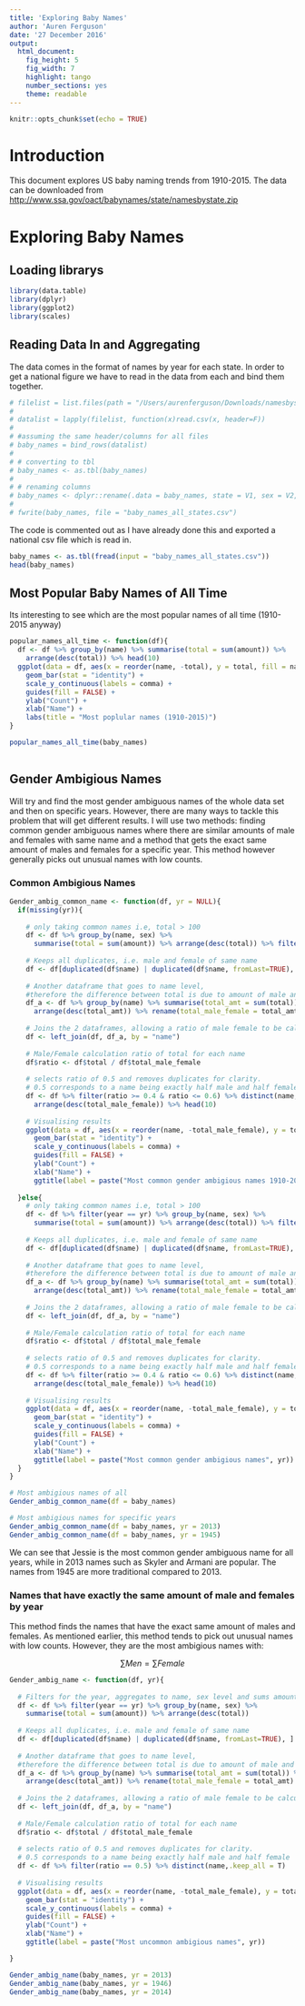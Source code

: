 ```yaml
---
title: 'Exploring Baby Names'
author: 'Auren Ferguson'
date: '27 December 2016'
output:
  html_document:
    fig_height: 5
    fig_width: 7
    highlight: tango
    number_sections: yes
    theme: readable
---
```


```r
knitr::opts_chunk$set(echo = TRUE)
```

# Introduction
This document explores US baby naming trends from 1910-2015. The data can be downloaded from <http://www.ssa.gov/oact/babynames/state/namesbystate.zip>

# Exploring Baby Names
## Loading librarys


```r
library(data.table)
library(dplyr)
library(ggplot2)
library(scales)
```

## Reading Data In and Aggregating

The data comes in the format of names by year for each state. In order to get a national figure we have to read in the data from each and bind them together.

```r
# filelist = list.files(path = "/Users/aurenferguson/Downloads/namesbystate", pattern = ".TXT")
# 
# datalist = lapply(filelist, function(x)read.csv(x, header=F)) 
# 
# #assuming the same header/columns for all files
# baby_names = bind_rows(datalist)
# 
# # converting to tbl
# baby_names <- as.tbl(baby_names)
# 
# # renaming columns
# baby_names <- dplyr::rename(.data = baby_names, state = V1, sex = V2, year = V3, name = V4, amount = V5)
# 
# fwrite(baby_names, file = "baby_names_all_states.csv")
```

The code is commented out as I have already done this and exported a national csv file which is read in.

```r
baby_names <- as.tbl(fread(input = "baby_names_all_states.csv"))
head(baby_names)
```

## Most Popular Baby Names of All Time
Its interesting to see which are the most popular names of all time (1910-2015 anyway)

```r
popular_names_all_time <- function(df){
  df <- df %>% group_by(name) %>% summarise(total = sum(amount)) %>%
    arrange(desc(total)) %>% head(10)
  ggplot(data = df, aes(x = reorder(name, -total), y = total, fill = name)) + 
    geom_bar(stat = "identity") +
    scale_y_continuous(labels = comma) +
    guides(fill = FALSE) +
    ylab("Count") +
    xlab("Name") +
    labs(title = "Most poplular names (1910-2015)")
}

popular_names_all_time(baby_names)
 
```

## Gender Ambigious Names
Will try and find the most gender ambiguous names of the whole data set and then on specific years. However, there are many ways to tackle this problem that will get different results. I will use two methods: finding common gender ambiguous names where there are similar amounts of male and females with same name and a method that gets the exact same amount of males and females for a specific year. This method however generally picks out unusual names with low counts.

### Common Ambigious Names

```r
Gender_ambig_common_name <- function(df, yr = NULL){
  if(missing(yr)){
    
    # only taking common names i.e, total > 100  
    df <- df %>% group_by(name, sex) %>%
      summarise(total = sum(amount)) %>% arrange(desc(total)) %>% filter(total >= 100)
    
    # Keeps all duplicates, i.e. male and female of same name
    df <- df[duplicated(df$name) | duplicated(df$name, fromLast=TRUE), ]
    
    # Another dataframe that goes to name level,
    #therefore the difference between total is due to amount of male and female
    df_a <- df %>% group_by(name) %>% summarise(total_amt = sum(total)) %>%
      arrange(desc(total_amt)) %>% rename(total_male_female = total_amt)
    
    # Joins the 2 dataframes, allowing a ratio of male female to be calculated
    df <- left_join(df, df_a, by = "name")
    
    # Male/Female calculation ratio of total for each name
    df$ratio <- df$total / df$total_male_female
    
    # selects ratio of 0.5 and removes duplicates for clarity.
    # 0.5 corresponds to a name being exactly half male and half female
    df <- df %>% filter(ratio >= 0.4 & ratio <= 0.6) %>% distinct(name,.keep_all = T) %>%
      arrange(desc(total_male_female)) %>% head(10)
    
    # Visualising results
    ggplot(data = df, aes(x = reorder(name, -total_male_female), y = total_male_female, fill = name)) + 
      geom_bar(stat = "identity") +
      scale_y_continuous(labels = comma) +
      guides(fill = FALSE) +
      ylab("Count") +
      xlab("Name") +
      ggtitle(label = paste("Most common gender ambigious names 1910-2015"))
    
  }else{
    # only taking common names i.e, total > 100  
    df <- df %>% filter(year == yr) %>% group_by(name, sex) %>%
      summarise(total = sum(amount)) %>% arrange(desc(total)) %>% filter(total >= 100)
    
    # Keeps all duplicates, i.e. male and female of same name
    df <- df[duplicated(df$name) | duplicated(df$name, fromLast=TRUE), ]
    
    # Another dataframe that goes to name level,
    #therefore the difference between total is due to amount of male and female
    df_a <- df %>% group_by(name) %>% summarise(total_amt = sum(total)) %>%
      arrange(desc(total_amt)) %>% rename(total_male_female = total_amt)
    
    # Joins the 2 dataframes, allowing a ratio of male female to be calculated
    df <- left_join(df, df_a, by = "name")
    
    # Male/Female calculation ratio of total for each name
    df$ratio <- df$total / df$total_male_female
    
    # selects ratio of 0.5 and removes duplicates for clarity.
    # 0.5 corresponds to a name being exactly half male and half female
    df <- df %>% filter(ratio >= 0.4 & ratio <= 0.6) %>% distinct(name,.keep_all = T) %>%
      arrange(desc(total_male_female)) %>% head(10)
    
    # Visualising results
    ggplot(data = df, aes(x = reorder(name, -total_male_female), y = total_male_female, fill = name)) + 
      geom_bar(stat = "identity") +
      scale_y_continuous(labels = comma) +
      guides(fill = FALSE) +
      ylab("Count") +
      xlab("Name") +
      ggtitle(label = paste("Most common gender ambigious names", yr))
  }
}

# Most ambigious names of all 
Gender_ambig_common_name(df = baby_names)

# Most ambigious names for specific years
Gender_ambig_common_name(df = baby_names, yr = 2013)
Gender_ambig_common_name(df = baby_names, yr = 1945)

```

We can see that Jessie is the most common gender ambiguous name for all years, while in 2013 names such as Skyler and Armani are popular. The names from 1945 are more traditional compared to 2013. 

### Names that have exactly the same amount of male and females by year
This method finds the names that have the exact same amount of males and females. As mentioned earlier, this method tends to pick out unusual names with low counts. However, they are the most ambigious names with:

$$\sum Men = \sum Female$$
```r
Gender_ambig_name <- function(df, yr){
  
  # Filters for the year, aggregates to name, sex level and sums amount
  df <- df %>% filter(year == yr) %>% group_by(name, sex) %>%
    summarise(total = sum(amount)) %>% arrange(desc(total))
  
  # Keeps all duplicates, i.e. male and female of same name
  df <- df[duplicated(df$name) | duplicated(df$name, fromLast=TRUE), ]
  
  # Another dataframe that goes to name level,
  #therefore the difference between total is due to amount of male and female
  df_a <- df %>% group_by(name) %>% summarise(total_amt = sum(total)) %>%
    arrange(desc(total_amt)) %>% rename(total_male_female = total_amt)
  
  # Joins the 2 dataframes, allowing a ratio of male female to be calculated
  df <- left_join(df, df_a, by = "name")
  
  # Male/Female calculation ratio of total for each name
  df$ratio <- df$total / df$total_male_female
  
  # selects ratio of 0.5 and removes duplicates for clarity.
  # 0.5 corresponds to a name being exactly half male and half female
  df <- df %>% filter(ratio == 0.5) %>% distinct(name,.keep_all = T)
  
  # Visualising results
  ggplot(data = df, aes(x = reorder(name, -total_male_female), y = total_male_female, fill = name)) + 
    geom_bar(stat = "identity") +
    scale_y_continuous(labels = comma) +
    guides(fill = FALSE) +
    ylab("Count") +
    xlab("Name") +
    ggtitle(label = paste("Most uncommon ambigious names", yr))

}

Gender_ambig_name(baby_names, yr = 2013)
Gender_ambig_name(baby_names, yr = 1946)
Gender_ambig_name(baby_names, yr = 2014) 
```

